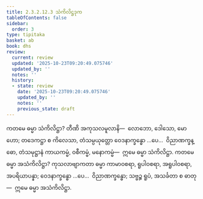 ```yaml
---
title: 2.3.2.12.3 သံကိလိဋ္ဌဒုက
tableOfContents: false
sidebar:
  order: 3
type: tipitaka
basket: ab
book: dhs
review:
  current: review
  updated: '2025-10-23T09:20:49.075746'
  updated_by: ''
  notes: ''
  history:
  - state: review
    date: '2025-10-23T09:20:49.075746'
    updated_by: ''
    notes: ''
    previous_state: draft
---
```



<ReviewStatus review={frontmatter.review} showDetails={true} />

<HypothesisAnnotation frontmatter={frontmatter} />

<DynamicBreadcrumb />

<Division number="1249" book="dhs" e="ch" v="29" p="246">

<Paragraph number="1948" book="dhs">
ကတမေ ဓမ္မာ သံကိလိဋ္ဌာ? တီဏိ အကုသလမူလာနိ—  လောဘော, ဒေါသော, မောဟော; တဒေကဋ္ဌာ စ ကိလေသာ, တံသမ္ပယုတ္တော ဝေဒနာက္ခန္ဓော …ပေ…  ဝိညာဏက္ခန္ဓော, တံသမုဋ္ဌာနံ ကာယကမ္မံ, ဝစီကမ္မံ, မနောကမ္မံ—  ဣမေ ဓမ္မာ သံကိလိဋ္ဌာ.
</Paragraph>

</Division>
<Division number="1250" book="dhs" e="ch" v="29" p="246">

<Paragraph number="1949" book="dhs">
ကတမေ ဓမ္မာ အသံကိလိဋ္ဌာ? ကုသလာဗျာကတာ ဓမ္မာ ကာမာဝစရာ, ရူပါဝစရာ, အရူပါဝစရာ, အပရိယာပန္နာ; ဝေဒနာက္ခန္ဓော …ပေ…  ဝိညာဏက္ခန္ဓော; သဗ္ဗဉ္စ ရူပံ, အသင်္ခတာ စ ဓာတု—  ဣမေ ဓမ္မာ အသံကိလိဋ္ဌာ.
</Paragraph>
</Division>